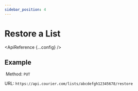 ```yaml
---
sidebar_position: 4
---
```



# Restore a List

<ApiReference {...config} />

## Example

​
Method: `PUT`

URL: `https://api.courier.com/lists/abcdefgh12345678/restore`
